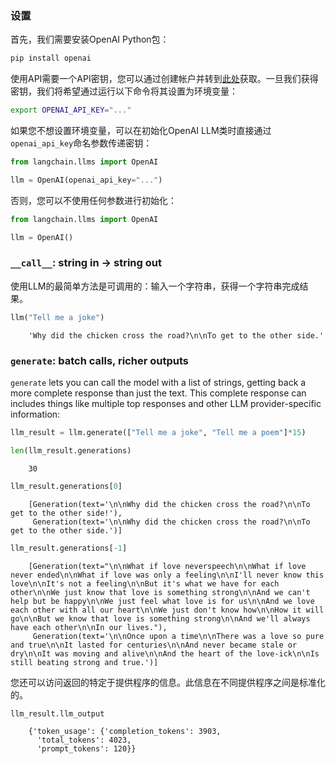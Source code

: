 ### 设置

首先，我们需要安装OpenAI Python包：

```bash
pip install openai
```

使用API需要一个API密钥，您可以通过创建帐户并转到[此处](https://platform.openai.com/account/api-keys)获取。一旦我们获得密钥，我们将希望通过运行以下命令将其设置为环境变量：

```bash
export OPENAI_API_KEY="..."
```

如果您不想设置环境变量，可以在初始化OpenAI LLM类时直接通过`openai_api_key`命名参数传递密钥：

```python
from langchain.llms import OpenAI

llm = OpenAI(openai_api_key="...")
```

否则，您可以不使用任何参数进行初始化：

```python
from langchain.llms import OpenAI

llm = OpenAI()
```

### `__call__`: string in -> string out

使用LLM的最简单方法是可调用的：输入一个字符串，获得一个字符串完成结果。

```python
llm("Tell me a joke")
```

<CodeOutputBlock lang="python">

```
    'Why did the chicken cross the road?\n\nTo get to the other side.'
```

</CodeOutputBlock>

### `generate`: batch calls, richer outputs
`generate` lets you can call the model with a list of strings, getting back a more complete response than just the text. This complete response can includes things like multiple top responses and other LLM provider-specific information:

```python
llm_result = llm.generate(["Tell me a joke", "Tell me a poem"]*15)
```


```python
len(llm_result.generations)
```

<CodeOutputBlock lang="python">

```
    30
```

</CodeOutputBlock>


```python
llm_result.generations[0]
```

<CodeOutputBlock lang="python">

```
    [Generation(text='\n\nWhy did the chicken cross the road?\n\nTo get to the other side!'),
     Generation(text='\n\nWhy did the chicken cross the road?\n\nTo get to the other side.')]
```

</CodeOutputBlock>


```python
llm_result.generations[-1]
```

<CodeOutputBlock lang="python">

```
    [Generation(text="\n\nWhat if love neverspeech\n\nWhat if love never ended\n\nWhat if love was only a feeling\n\nI'll never know this love\n\nIt's not a feeling\n\nBut it's what we have for each other\n\nWe just know that love is something strong\n\nAnd we can't help but be happy\n\nWe just feel what love is for us\n\nAnd we love each other with all our heart\n\nWe just don't know how\n\nHow it will go\n\nBut we know that love is something strong\n\nAnd we'll always have each other\n\nIn our lives."),
     Generation(text='\n\nOnce upon a time\n\nThere was a love so pure and true\n\nIt lasted for centuries\n\nAnd never became stale or dry\n\nIt was moving and alive\n\nAnd the heart of the love-ick\n\nIs still beating strong and true.')]
```

</CodeOutputBlock>

您还可以访问返回的特定于提供程序的信息。此信息在不同提供程序之间是标准化的。


```python
llm_result.llm_output
```

<CodeOutputBlock lang="python">

```
    {'token_usage': {'completion_tokens': 3903,
      'total_tokens': 4023,
      'prompt_tokens': 120}}
```

</CodeOutputBlock>
